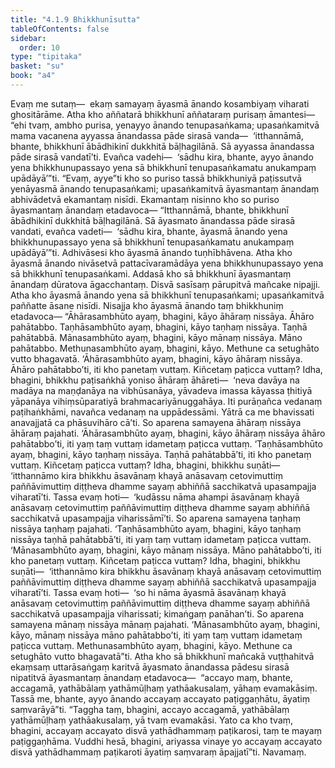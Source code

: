 ```yaml
---
title: "4.1.9 Bhikkhunīsutta"
tableOfContents: false
sidebar:
  order: 10
type: "tipitaka"
basket: "su"
book: "a4"
---
```



<DynamicBreadcrumb />

<Division number="159" book="a4">

<Paragraph number="930" book="a4">
Evaṃ me sutaṃ—  ekaṃ samayaṃ āyasmā ānando kosambiyaṃ viharati ghositārāme. Atha kho aññatarā bhikkhunī aññataraṃ purisaṃ āmantesi—  “ehi tvaṃ, ambho purisa, yenayyo ānando tenupasaṅkama; upasaṅkamitvā mama vacanena ayyassa ānandassa pāde sirasā vanda—  ‘itthannāmā, bhante, bhikkhunī ābādhikinī dukkhitā bāḷhagilānā. Sā ayyassa ānandassa pāde sirasā vandatī’ti. Evañca vadehi—  ‘sādhu kira, bhante, ayyo ānando yena bhikkhunupassayo yena sā bhikkhunī tenupasaṅkamatu anukampaṃ upādāyā’”ti. “Evaṃ, ayye”ti kho so puriso tassā bhikkhuniyā paṭissutvā yenāyasmā ānando tenupasaṅkami; upasaṅkamitvā āyasmantaṃ ānandaṃ abhivādetvā ekamantaṃ nisīdi. Ekamantaṃ nisinno kho so puriso āyasmantaṃ ānandaṃ etadavoca—
</Paragraph>

<Paragraph number="931" book="a4">
“Itthannāmā, bhante, bhikkhunī ābādhikinī dukkhitā bāḷhagilānā. Sā āyasmato ānandassa pāde sirasā vandati, evañca vadeti—  ‘sādhu kira, bhante, āyasmā ānando yena bhikkhunupassayo yena sā bhikkhunī tenupasaṅkamatu anukampaṃ upādāyā’”ti. Adhivāsesi kho āyasmā ānando tuṇhībhāvena.
</Paragraph>

<Paragraph number="932" book="a4">
Atha kho āyasmā ānando nivāsetvā pattacīvaramādāya yena bhikkhunupassayo yena sā bhikkhunī tenupasaṅkami. Addasā kho sā bhikkhunī āyasmantaṃ ānandaṃ dūratova āgacchantaṃ. Disvā sasīsaṃ pārupitvā mañcake nipajji. Atha kho āyasmā ānando yena sā bhikkhunī tenupasaṅkami; upasaṅkamitvā paññatte āsane nisīdi. Nisajja kho āyasmā ānando taṃ bhikkhuniṃ etadavoca—
</Paragraph>

<Paragraph number="933" book="a4">
“Āhārasambhūto ayaṃ, bhagini, kāyo āhāraṃ nissāya. Āhāro pahātabbo. Taṇhāsambhūto ayaṃ, bhagini, kāyo taṇhaṃ nissāya. Taṇhā pahātabbā. Mānasambhūto ayaṃ, bhagini, kāyo mānaṃ nissāya. Māno pahātabbo. Methunasambhūto ayaṃ, bhagini, kāyo. Methune ca setughāto vutto bhagavatā.
</Paragraph>

<Paragraph number="934" book="a4">
‘Āhārasambhūto ayaṃ, bhagini, kāyo āhāraṃ nissāya. Āhāro pahātabbo’ti, iti kho panetaṃ vuttaṃ. Kiñcetaṃ paṭicca vuttaṃ? Idha, bhagini, bhikkhu paṭisaṅkhā yoniso āhāraṃ āhāreti—  ‘neva davāya na madāya na maṇḍanāya na vibhūsanāya, yāvadeva imassa kāyassa ṭhitiyā yāpanāya vihiṃsūparatiyā brahmacariyānuggahāya. Iti purāṇañca vedanaṃ paṭihaṅkhāmi, navañca vedanaṃ na uppādessāmi. Yātrā ca me bhavissati anavajjatā ca phāsuvihāro cā’ti. So aparena samayena āhāraṃ nissāya āhāraṃ pajahati. ‘Āhārasambhūto ayaṃ, bhagini, kāyo āhāraṃ nissāya āhāro pahātabbo’ti, iti yaṃ taṃ vuttaṃ idametaṃ paṭicca vuttaṃ.
</Paragraph>

<Paragraph number="935" book="a4">
‘Taṇhāsambhūto ayaṃ, bhagini, kāyo taṇhaṃ nissāya. Taṇhā pahātabbā’ti, iti kho panetaṃ vuttaṃ. Kiñcetaṃ paṭicca vuttaṃ? Idha, bhagini, bhikkhu suṇāti—  ‘itthannāmo kira bhikkhu āsavānaṃ khayā anāsavaṃ cetovimuttiṃ paññāvimuttiṃ diṭṭheva dhamme sayaṃ abhiññā sacchikatvā upasampajja viharatī’ti. Tassa evaṃ hoti—  ‘kudāssu nāma ahampi āsavānaṃ khayā anāsavaṃ cetovimuttiṃ paññāvimuttiṃ diṭṭheva dhamme sayaṃ abhiññā sacchikatvā upasampajja viharissāmī’ti. So aparena samayena taṇhaṃ nissāya taṇhaṃ pajahati. ‘Taṇhāsambhūto ayaṃ, bhagini, kāyo taṇhaṃ nissāya taṇhā pahātabbā’ti, iti yaṃ taṃ vuttaṃ idametaṃ paṭicca vuttaṃ.
</Paragraph>

<Paragraph number="936" book="a4">
‘Mānasambhūto ayaṃ, bhagini, kāyo mānaṃ nissāya. Māno pahātabbo’ti, iti kho panetaṃ vuttaṃ. Kiñcetaṃ paṭicca vuttaṃ? Idha, bhagini, bhikkhu suṇāti—  ‘itthannāmo kira bhikkhu āsavānaṃ khayā anāsavaṃ cetovimuttiṃ paññāvimuttiṃ diṭṭheva dhamme sayaṃ abhiññā sacchikatvā upasampajja viharatī’ti. Tassa evaṃ hoti—  ‘so hi nāma āyasmā āsavānaṃ khayā anāsavaṃ cetovimuttiṃ paññāvimuttiṃ diṭṭheva dhamme sayaṃ abhiññā sacchikatvā upasampajja viharissati; kimaṅgaṃ panāhan’ti. So aparena samayena mānaṃ nissāya mānaṃ pajahati. ‘Mānasambhūto ayaṃ, bhagini, kāyo, mānaṃ nissāya māno pahātabbo’ti, iti yaṃ taṃ vuttaṃ idametaṃ paṭicca vuttaṃ.
</Paragraph>

<Paragraph number="937" book="a4">
Methunasambhūto ayaṃ, bhagini, kāyo. Methune ca setughāto vutto bhagavatā”ti.
</Paragraph>

<Paragraph number="938" book="a4">
Atha kho sā bhikkhunī mañcakā vuṭṭhahitvā ekaṃsaṃ uttarāsaṅgaṃ karitvā āyasmato ānandassa pādesu sirasā nipatitvā āyasmantaṃ ānandaṃ etadavoca—  “accayo maṃ, bhante, accagamā, yathābālaṃ yathāmūḷhaṃ yathāakusalaṃ, yāhaṃ evamakāsiṃ. Tassā me, bhante, ayyo ānando accayaṃ accayato paṭiggaṇhātu, āyatiṃ saṃvarāyā”ti. “Taggha taṃ, bhagini, accayo accagamā, yathābālaṃ yathāmūḷhaṃ yathāakusalaṃ, yā tvaṃ evamakāsi. Yato ca kho tvaṃ, bhagini, accayaṃ accayato disvā yathādhammaṃ paṭikarosi, taṃ te mayaṃ paṭiggaṇhāma. Vuddhi hesā, bhagini, ariyassa vinaye yo accayaṃ accayato disvā yathādhammaṃ paṭikaroti āyatiṃ saṃvaraṃ āpajjatī”ti.

</Paragraph>
</Division>

<Paragraph number="939" type="center" book="a4">
Navamaṃ.
</Paragraph>